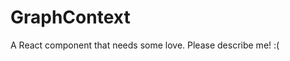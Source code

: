 
<Meta title="@flapjs/services/graph/GraphContext"
    component={GraphContext}/>

# GraphContext

A React component that needs some love. Please describe me! :(

<Props of={GraphContext}/>

